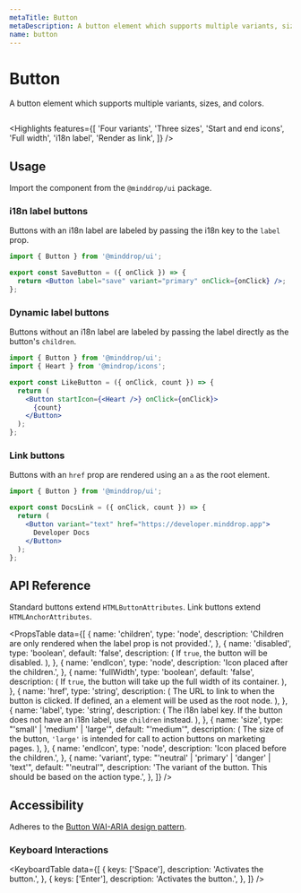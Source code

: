 ```yaml
---
metaTitle: Button
metaDescription: A button element which supports multiple variants, sizes, and colors.
name: button
---
```


# Button

<Description>
  A button element which supports multiple variants, sizes, and
  colors.
</Description>

<HeroContainer>
  <ButtonDemo />
</HeroContainer>

```jsx hero template=ButtonDemo

```

<Highlights
  features={[
    'Four variants',
    'Three sizes',
    'Start and end icons',
    'Full width',
    'i18n label',
    'Render as link',
  ]}
/>

## Usage

Import the component from the `@minddrop/ui` package.

### i18n label buttons

Buttons with an i18n label are labeled by passing the i18n key to the `label` prop.

```jsx
import { Button } from '@minddrop/ui';

export const SaveButton = ({ onClick }) => {
  return <Button label="save" variant="primary" onClick={onClick} />;
};
```

### Dynamic label buttons

Buttons without an i18n label are labeled by passing the label directly as the button's `children`.

```jsx
import { Button } from '@minddrop/ui';
import { Heart } from '@mindrop/icons';

export const LikeButton = ({ onClick, count }) => {
  return (
    <Button startIcon={<Heart />} onClick={onClick}>
      {count}
    </Button>
  );
};
```

### Link buttons

Buttons with an `href` prop are rendered using an `a` as the root element.

```jsx
import { Button } from '@minddrop/ui';

export const DocsLink = ({ onClick, count }) => {
  return (
    <Button variant="text" href="https://developer.minddrop.app">
      Developer Docs
    </Button>
  );
};
```

## API Reference

Standard buttons extend `HTMLButtonAttributes`. Link buttons extend `HTMLAnchorAttributes`.

<PropsTable
  data={[
    {
      name: 'children',
      type: 'node',
      description:
        'Children are only rendered when the label prop is not provided.',
    },
    {
      name: 'disabled',
      type: 'boolean',
      default: 'false',
      description: (
        <span>
          If <code>true</code>, the button will be disabled.
        </span>
      ),
    },
    {
      name: 'endIcon',
      type: 'node',
      description: 'Icon placed after the children.',
    },
    {
      name: 'fullWidth',
      type: 'boolean',
      default: 'false',
      description: (
        <span>
          If <code>true</code>, the button will take up the full width
          of its container.
        </span>
      ),
    },
    {
      name: 'href',
      type: 'string',
      description: (
        <span>
          The URL to link to when the button is clicked. If defined,
          an <code>a</code> element will be used as the root node.
        </span>
      ),
    },
    {
      name: 'label',
      type: 'string',
      description: (
        <span>
          The i18n label key. If the button does not have an i18n
          label, use <code>children</code> instead.
        </span>
      ),
    },
    {
      name: 'size',
      type: "'small' | 'medium' | 'large'",
      default: "'medium'",
      description: (
        <span>
          The size of the button, <code>'large'</code> is intended for
          call to action buttons on marketing pages.
        </span>
      ),
    },
    {
      name: 'endIcon',
      type: 'node',
      description: 'Icon placed before the children.',
    },
    {
      name: 'variant',
      type: "'neutral' | 'primary' | 'danger' | 'text'",
      default: "'neutral'",
      description:
        'The variant of the button. This should be based on the action type.',
    },
  ]}
/>

## Accessibility

Adheres to the [Button WAI-ARIA design pattern](https://www.w3.org/TR/wai-aria-practices-1.2/#button).

### Keyboard Interactions

<KeyboardTable
  data={[
    {
      keys: ['Space'],
      description: 'Activates the button.',
    },
    {
      keys: ['Enter'],
      description: 'Activates the button.',
    },
  ]}
/>
